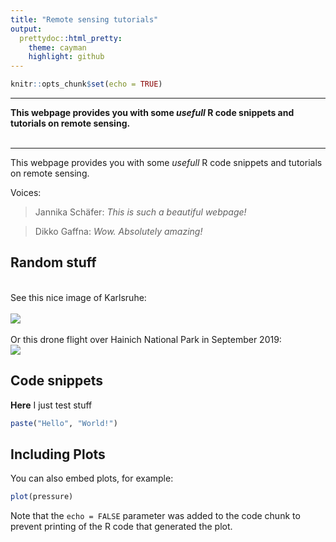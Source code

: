 ```yaml
---
title: "Remote sensing tutorials"
output:
  prettydoc::html_pretty:
    theme: cayman
    highlight: github
---
```


```r
knitr::opts_chunk$set(echo = TRUE)
```

***

**This webpage provides you with some *usefull* R code snippets and tutorials on remote sensing.** <br><br>

***

This webpage provides you with some *usefull* R code snippets and tutorials on remote sensing.

Voices:<br>
<blockquote>
<p>Jannika Schäfer: *This is such a beautiful webpage!*</p>
</blockquote>
<blockquote>
<p>Dikko Gaffna: *Wow. Absolutely amazing!*</p>
</blockquote>


## Random stuff
<br>
See this nice image of Karlsruhe:<br>
<br>
![](http://www.livinginkarlsruhe.com/wp-content/uploads/2017/09/KupferstichZirkel_klein.jpg)
<br>
<br>
Or this drone flight over Hainich National Park in September 2019:
<br>
![](index_files/figure-html/Hainich.gif)


## Code snippets

**Here** I just test stuff

```r
paste("Hello", "World!")
```

## Including Plots

You can also embed plots, for example:

```r
plot(pressure)
```

Note that the `echo = FALSE` parameter was added to the code chunk to prevent printing of the R code that generated the plot.
